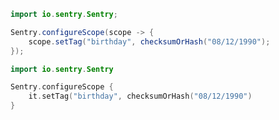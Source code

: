 ```java {tabTitle: Java}
import io.sentry.Sentry;

Sentry.configureScope(scope -> {
    scope.setTag("birthday", checksumOrHash("08/12/1990");
});
```

```kotlin {tabTitle: Kotlin}
import io.sentry.Sentry

Sentry.configureScope {
    it.setTag("birthday", checksumOrHash("08/12/1990")
}
```
